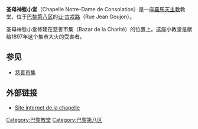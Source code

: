 {{Infobox religious building
 | building_name    = 圣母神慰小堂<br /> Chapelle Notre-Dame-de-Consolation
 | image          = Chapelle_Notre-Dame-de-Consolation_Paris.jpg
 | latitude       = 
 | longitude      = 
 | location= {{flagcountry|France}} [[巴黎|巴黎]]
 | religious_affiliation=[[羅馬天主教會|羅馬天主教會]]
 | architecture_type= 小堂
 | architecture_style     = 
}}

'''圣母神慰小堂'''（Chapelle Notre-Dame de Consolation）是一座[[羅馬天主教|羅馬天主教]]教堂，位于[[巴黎第八区|巴黎第八区]]的[[让·古戎路|让·古戎路]]（Rue Jean Goujon）。 

圣母神慰小堂修建在慈善市集（Bazar de la Charité）的位置上。这座小教堂是献给1897年这个集市大火的受害者。 

== 参见 ==
* [[慈善市集|慈善市集]] 

== 外部链接 ==
* [https://web.archive.org/web/20041011201650/http://missioncathitalienne.free.fr/goujon/mci_p8f.html Site internet de la chapelle]


{{天主教小作品}}
{{DEFAULTSORT:Chapelle Notre Dame de Consolation}}
[[Category:巴黎教堂|Category:巴黎教堂]]
[[Category:巴黎第八区|Category:巴黎第八区]]